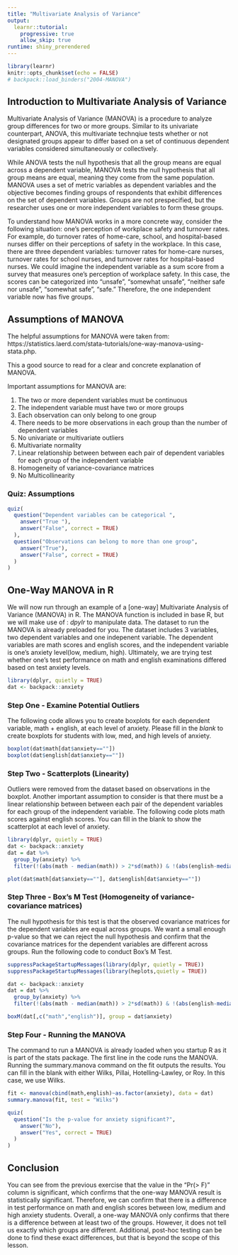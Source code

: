 ```yaml
---
title: "Multivariate Analysis of Variance"
output: 
  learnr::tutorial:
    progressive: true
    allow_skip: true 
runtime: shiny_prerendered
---
```


```r
library(learnr)
knitr::opts_chunk$set(echo = FALSE)
# backpack::load_binders("2004-MANOVA")
```

## Introduction to Multivariate Analysis of Variance 

Multivariate Analysis of Variance (MANOVA) is a procedure to analyze group differences for two or more groups. Similar to its univariate counterpart, ANOVA, this multivariate technqiue tests whether or not designated groups appear to differ based on a set of continuous dependent variables considered simultaneously or collectively. 

While ANOVA tests the null hypothesis that all the group means are equal across a dependent variable, MANOVA tests the null hypothesis that all group means are equal, meaning they come from the same population. MANOVA uses a set of metric variables as dependent variables and the objective becomes finding groups of respondents that exhibit differences on the set of dependent variables. Groups are not prespecified, but the researcher uses one or more independent variables to form these groups.

To understand how MANOVA works in a more concrete way, consider the following situation: one's perception of workplace safety and turnover rates. For example, do turnover rates of home-care, school, and hospital-based nurses differ on their perceptions of safety in the workplace. In this case, there are three dependent variables: turnover rates for home-care nurses, turnover rates for school nurses, and turnover rates for hospital-based nurses. We could imagine the independent variable as a sum score from a survey that measures one's perception of workplace safety. In this case, the scores can be categorized into "unsafe", "somewhat unsafe", "neither safe nor unsafe", "somewhat safe", "safe." Therefore, the one independent variable now has five groups. 

## Assumptions of MANOVA 

The helpful assumptions for MANOVA were taken from: https://statistics.laerd.com/stata-tutorials/one-way-manova-using-stata.php. 

This a good source to read for a clear and concrete explanation of MANOVA. 

Important assumptions for MANOVA are:

1. The two or more dependent variables must be continuous 
2. The independent variable must have two or more groups 
3. Each observation can only belong to one group
4. There needs to be more observations in each group than the number of dependent variables
5. No univariate or multivariate outliers
6. Multivariate normality
7. Linear relationship between between each pair of dependent variables for each group of the independent variable 
8. Homogeneity of variance-covariance matrices
9. No Multicollinearity 

### Quiz: Assumptions

```r
quiz(
  question("Dependent variables can be categorical ",
    answer("True "),
    answer("False", correct = TRUE)
  ),
  question("Observations can belong to more than one group",
    answer("True"),
    answer("False", correct = TRUE)
  )
)
```

## One-Way MANOVA in R

We will now run through an example of a [one-way] Multivariate Analysis of Variance (MANOVA) in R. The MANOVA function is included in base R, but we will make use of : *dpylr* to manipulate data. The dataset to run the MANOVA is already preloaded for you. The dataset includes 3 variables, two dependent variables and one indepenent variable. The dependent variables are math scores and english scores, and the independent variable is one's anxiety level(low, medium, high). Ultimately, we are trying test whether one's test performance on math and english examinations differed based on test anxiety levels.  

```r
library(dplyr, quietly = TRUE)
dat <- backpack::anxiety
```

### Step One - Examine Potential Outliers 

The following code allows you to create boxplots for each dependent variable, math + english, at each level of anxiety. Please fill in the *blank* to create boxplots for students with low, med, and high levels of anxiety. 

```r
boxplot(dat$math[dat$anxiety==""])
boxplot(dat$english[dat$anxiety==""])
```

### Step Two - Scatterplots (Linearity)

Outliers were removed from the dataset based on observations in the boxplot. Another important assumption to consider is that there must be a linear relationship between between each pair of the dependent variables for each group of the independent variable.  The following code plots math scores against english scores. You can fill in the blank to show the scatterplot at each level of anxiety. 

```r
library(dplyr, quietly = TRUE)
dat <- backpack::anxiety
dat = dat %>%
  group_by(anxiety) %>%
  filter(!(abs(math - median(math)) > 2*sd(math)) & !(abs(english-median(english)) > 2*sd(english)))
```

```r
plot(dat$math[dat$anxiety==""], dat$english[dat$anxiety==""])
```

### Step Three - Box's M Test (Homogeneity of variance-covariance matrices)

The null hypothesis for this test is that the observed covariance matrices for the 
dependent variables are equal across groups. We want a small enough p-value so that we can reject the null hypothesis and confirm that the covariance matrices for the dependent variables are different across groups. Run the following code to conduct Box's M Test.  

```r
suppressPackageStartupMessages(library(dplyr, quietly = TRUE))
suppressPackageStartupMessages(library(heplots,quietly = TRUE))

dat <- backpack::anxiety
dat = dat %>%
  group_by(anxiety) %>%
  filter(!(abs(math - median(math)) > 2*sd(math)) & !(abs(english-median(english)) > 2*sd(english)))
```

```r
boxM(dat[,c("math","english")], group = dat$anxiety)
```

### Step Four - Running the MANOVA 

The command to run a MANOVA is already loaded when you startup R as it is part of the stats package. The first line in the code runs the MANOVA. Running the summary.manova command on the fit outputs the results. You can fill in the blank with either Wilks, Pillai, Hotelling-Lawley, or Roy. In this case, we use Wilks. 

```r
fit <- manova(cbind(math,english)~as.factor(anxiety), data = dat)
summary.manova(fit, test = "Wilks")
```

```r
quiz(
  question("Is the p-value for anxiety significant?",
    answer("No"),
    answer("Yes", correct = TRUE)
  )
)
```

## Conclusion 

You can see from the previous exercise that the value in the "Pr(> F)" column is significant, which confirms that the one-way MANOVA result is statistically significant. Therefore, we can confirm that there is a difference in test performance on math and english scores between low, medium and high anxiety students. Overall, a one-way MANOVA only confirms that there is a difference between at least two of the groups. However, it does not tell us exactly which groups are different. Additional, post-hoc testing can be done to find these exact differences, but that is beyond the scope of this lesson. 

